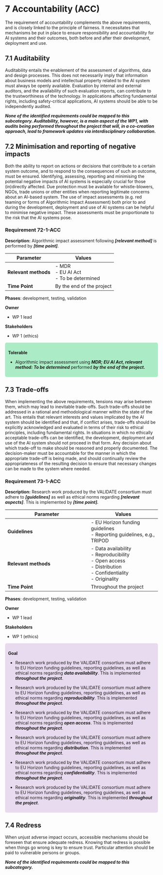 # 7 Accountability (ACC)

The requirement of accountability complements the above requirements, and is closely linked to the principle of fairness. It necessitates that mechanisms be put in place to ensure responsibility and accountability for AI systems and their outcomes, both before and after their development, deployment and use.

## 7.1 Auditability

Auditability entails the enablement of the assessment of algorithms, data and design processes. This does not necessarily imply that information about business models and intellectual property related to the AI system must always be openly available. Evaluation by internal and external auditors, and the availability of such evaluation reports, can contribute to the trustworthiness of the technology. In applications affecting fundamental rights, including safety-critical applications, AI systems should be able to be independently audited.

***None of the identified requirements could be mapped to this subcategory. Auditability, however, is a main aspect of the WP1, with audits being performed throughout the project that will, in a co-creation approach, lead to framework updates via interdisciplinary collaboration.***

## 7.2 Minimisation and reporting of negative impacts

Both the ability to report on actions or decisions that contribute to a certain system outcome, and to respond to the consequences of such an outcome, must be ensured. Identifying, assessing, reporting and minimising the potential negative impacts of AI systems is especially crucial for those (in)directly affected. Due protection must be available for whistle-blowers, NGOs, trade unions or other entities when reporting legitimate concerns about an AI-based system. The use of impact assessments (e.g. red teaming or forms of Algorithmic Impact Assessment) both prior to and during the development, deployment and use of AI systems can be helpful to minimise negative impact. These assessments must be proportionate to the risk that the AI systems pose.

### Requirement 72-1-ACC {#72-1-acc}

**Description:** Algorithmic impact assessment following ***\[relevant method\]*** is performed by ***\[time point\]***.

| **Parameter**        | **Values**                                  |
|----------------------|---------------------------------------------|
| **Relevant methods** | \- MDR<br>- EU AI Act<br>- To be determined |
| **Time Point**       | By the end of the project                   |

**Phases**: development, testing, validation

**Owner**

-   WP 1 lead

**Stakeholders**

-   WP 1 (ethics)

::: {style="background-color:#abebc6; padding:10px; border-radius:5px;"}
**Tolerable**

-   Algorithmic impact assessment using ***MDR; EU AI Act, relevant method: To be determined*** performed ***by the end of the project.***
:::

## 7.3 Trade-offs

When implementing the above requirements, tensions may arise between them, which may lead to inevitable trade-offs. Such trade-offs should be addressed in a rational and methodological manner within the state of the art. This entails that relevant interests and values implicated by the AI system should be identified and that, if conflict arises, trade-offs should be explicitly acknowledged and evaluated in terms of their risk to ethical principles, including fundamental rights. In situations in which no ethically acceptable trade-offs can be identified, the development, deployment and use of the AI system should not proceed in that form. Any decision about which trade-off to make should be reasoned and properly documented. The decision-maker must be accountable for the manner in which the appropriate trade-off is being made, and should continually review the appropriateness of the resulting decision to ensure that necessary changes can be made to the system where needed.

### Requirement 73-1-ACC {#73-1-acc}

**Description:** Research work produced by the VALIDATE consortium must adhere to ***\[guidelines\]*** as well as ethical norms regarding ***\[relevant aspects\]***. This is implemented by ***\[time point\].***

| **Parameter**        | **Values**                                                                                                         |
|---------------------------------------|---------------------------------|
| **Guidelines**       | \- EU Horizon funding guidelines<br>- Reporting guidelines, e.g., TRIPOD<br>                                       |
| **Relevant methods** | \- Data availability<br>- Reproducibility<br>- Open access<br>- Distribution<br>- Confidentiality<br>- Originality |
| **Time Point**       | Throughout the project                                                                                             |

**Phases**: development, testing, validation

**Owner**

-   WP 1 lead

**Stakeholders**

-   WP 1 (ethics)

::: {style="background-color: #e8daef; padding:10px; border-radius:5px;"}
**Goal**

-   Research work produced by the VALIDATE consortium must adhere to EU Horizon funding guidelines, reporting guidelines, as well as ethical norms regarding ***data availability***. This is implemented ***throughout the project***.

-   Research work produced by the VALIDATE consortium must adhere to EU Horizon funding guidelines, reporting guidelines, as well as ethical norms regarding ***reproducibility***. This is implemented ***throughout the project***.

-   Research work produced by the VALIDATE consortium must adhere to EU Horizon funding guidelines, reporting guidelines, as well as ethical norms regarding ***open access***. This is implemented ***throughout the project***.

-   Research work produced by the VALIDATE consortium must adhere to EU Horizon funding guidelines, reporting guidelines, as well as ethical norms regarding ***distribution***. This is implemented ***throughout the project***.

-   Research work produced by the VALIDATE consortium must adhere to EU Horizon funding guidelines, reporting guidelines, as well as ethical norms regarding ***confidentiality***. This is implemented ***throughout the project***.

-   Research work produced by the VALIDATE consortium must adhere to EU Horizon funding guidelines, reporting guidelines, as well as ethical norms regarding ***originality***. This is implemented ***throughout the project***.
:::

## 7.4 Redress

When unjust adverse impact occurs, accessible mechanisms should be foreseen that ensure adequate redress. Knowing that redress is possible when things go wrong is key to ensure trust. Particular attention should be paid to vulnerable persons or groups.

***None of the identified requirements could be mapped to this subcategory.***
